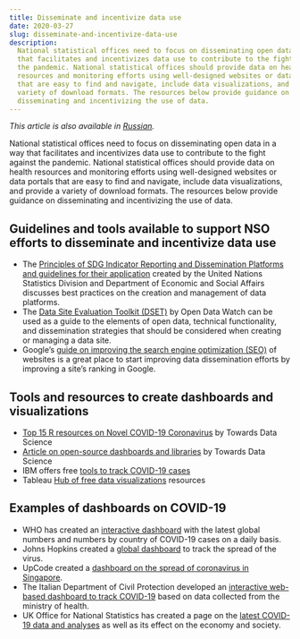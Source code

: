 ```yaml
---
title: Disseminate and incentivize data use
date: 2020-03-27
slug: disseminate-and-incentivize-data-use
description:
  National statistical offices need to focus on disseminating open data in a way
  that facilitates and incentivizes data use to contribute to the fight against
  the pandemic. National statistical offices should provide data on health
  resources and monitoring efforts using well-designed websites or data portals
  that are easy to find and navigate, include data visualizations, and provide a
  variety of download formats. The resources below provide guidance on
  disseminating and incentivizing the use of data.
---
```


_This article is also available in
[Russian](/disseminate-and-incentivize-data-use-RU.pdf)._

National statistical offices need to focus on disseminating open data in a way
that facilitates and incentivizes data use to contribute to the fight against
the pandemic. National statistical offices should provide data on health
resources and monitoring efforts using well-designed websites or data portals
that are easy to find and navigate, include data visualizations, and provide a
variety of download formats. The resources below provide guidance on
disseminating and incentivizing the use of data.

## Guidelines and tools available to support NSO efforts to disseminate and incentivize data use

- The
  [Principles of SDG Indicator Reporting and Dissemination Platforms and guidelines for their application](https://unstats.un.org/unsd/statcom/50th-session/documents/BG-Item3a-Principles-guidelines-SDG-Monitoring-Reporting-Platforms-E.pdf)
  created by the United Nations Statistics Division and Department of Economic
  and Social Affairs discusses best practices on the creation and management of
  data platforms.
- The
  [Data Site Evaluation Toolkit \(DSET\)](https://opendatawatch.com/data-support/)
  by Open Data Watch can be used as a guide to the elements of open data,
  technical functionality, and dissemination strategies that should be
  considered when creating or managing a data site.
- Google’s
  [guide on improving the search engine optimization (SEO)](https://support.google.com/webmasters/answer/7451184?hl=en)
  of websites is a great place to start improving data dissemination efforts by
  improving a site’s ranking in Google.

## Tools and resources to create dashboards and visualizations

- [Top 15 R resources on Novel COVID-19 Coronavirus](https://towardsdatascience.com/top-5-r-resources-on-covid-19-coronavirus-1d4c8df6d85f)
  by Towards Data Science
- [Article on open-source dashboards and libraries](https://towardsdatascience.com/covid-19-open-source-dashboard-fa1d2b4cd985)
  by Towards Data Science
- IBM offers free
  [tools to track COVID-19 cases](https://newsroom.ibm.com/2020-03-25-IBM-Offers-Free-Tools-Based-on-Trusted-Data-to-Track-COVID-19-Cases-on-Your-Phone-and-Online)
- Tableau
  [Hub of free data visualizations](https://www.tableau.com/covid-19-coronavirus-data-resources)
  resources

## Examples of dashboards on COVID-19

- WHO has created an
  [interactive dashboard](https://experience.arcgis.com/experience/685d0ace521648f8a5beeeee1b9125cd)
  with the latest global numbers and numbers by country of COVID-19 cases on a
  daily basis.
- Johns Hopkins created a
  [global dashboard](https://gisanddata.maps.arcgis.com/apps/opsdashboard/index.html#/bda7594740fd40299423467b48e9ecf6)
  to track the spread of the virus.
- UpCode created a
  [dashboard on the spread of coronavirus in Singapore](https://www.againstcovid19.com/singapore/dashboard).
- The Italian Department of Civil Protection developed an
  [interactive web-based dashboard to track COVID-19](http://opendatadpc.maps.arcgis.com/apps/opsdashboard/index.html#/b0c68bce2cce478eaac82fe38d4138b1)
  based on data collected from the ministry of health.
- UK Office for National Statistics has created a page on the
  [latest COVID-19 data and analyses](https://www.ons.gov.uk/peoplepopulationandcommunity/healthandsocialcare/conditionsanddiseases)
  as well as its effect on the economy and society.
